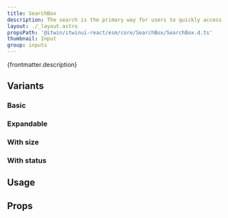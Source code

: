 ```yaml
---
title: SearchBox
description: The search is the primary way for users to quickly access the information they need.
layout: ./_layout.astro
propsPath: '@itwin/itwinui-react/esm/core/SearchBox/SearchBox.d.ts'
thumbnail: Input
group: inputs
---
```



<p>{frontmatter.description}</p>

<LiveExample src='Searchbox.main.tsx'>
  <AllExamples.SearchboxMainExample client:load />
</LiveExample>

## Variants

### Basic

<LiveExample src='Searchbox.expandable.tsx'>
  <AllExamples.SearchboxExpandableExample client:load />
</LiveExample>

<LiveExample src='Searchbox.customopen.tsx'>
  <AllExamples.SearchboxCustomOpenExample client:load />
</LiveExample>

### Expandable

<LiveExample src='Searchbox.expandable.tsx'>
  <AllExamples.SearchboxExpandableExample client:load />
</LiveExample>

<LiveExample src='Searchbox.custom.tsx'>
  <AllExamples.SearchboxCustomExample client:load />
</LiveExample>

### With size

<LiveExample src='Searchbox.size.tsx'>
  <AllExamples.SearchboxSizeExample client:load />
</LiveExample>

### With status

<LiveExample src='Searchbox.Status.tsx'>
  <AllExamples.SearchboxStatusExample client:load />
</LiveExample>

## Usage

## Props

<PropsTable path={frontmatter.propsPath} />
